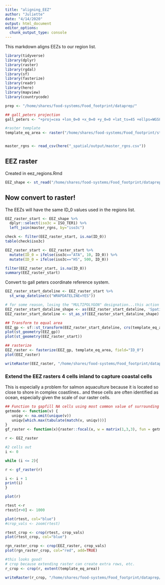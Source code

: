 ```yaml
---
title: "aligning_EEZ"
author: "Juliette"
date: "4/14/2020"
output: html_document
editor_options: 
  chunk_output_type: console
---
```


This markdown aligns EEZs to our region list.


```r
library(tidyverse)
library(dplyr)
library(raster)
library(rgdal)
library(sf)
library(fasterize)
library(readr)
library(here)
library(mapview)
library(countrycode)

prep <- "/home/shares/food-systems/Food_footprint/dataprep/"

## gall_peters projection
gall_peters <- "+proj=cea +lon_0=0 +x_0=0 +y_0=0 +lat_ts=45 +ellps=WGS84 +datum=WGS84 +units=m +no_defs"

#raster template 
template_eq_area <- raster("/home/shares/food-systems/Food_footprint/stressor_summary_new/feed_farm_system_stressor/farm_broiler_water_per_cell.tif")


master_rgns <- read_csv(here("_spatial/output/master_rgns.csv"))


```

## EEZ raster 
Created in eez_regions.Rmd
```r

EEZ_shape <- st_read("/home/shares/food-systems/Food_footprint/dataprep/spatial/eez_rgns.shp")
```

## Now convert to raster!
The EEZs will have the same ID_0 values used in the regions list.

```r
EEZ_raster_start <- EEZ_shape %>%
  dplyr::select(iso3c = ISO_TER1) %>%
  left_join(master_rgns, by="iso3c")

check <- filter(EEZ_raster_start, is.na(ID_0))
table(check$iso3c)

EEZ_raster_start <- EEZ_raster_start %>%
  mutate(ID_0 = ifelse(iso3c=="ATA", 10, ID_0)) %>%
  mutate(ID_0 = ifelse(iso3c=="HS", 500, ID_0))

filter(EEZ_raster_start, is.na(ID_0))
summary(EEZ_raster_start)

```


Convert to gall peters coordinate reference system.
```r

EEZ_raster_start_dateline <- EEZ_raster_start %>%
  st_wrap_dateline(c("WRAPDATELINE=YES"))

# for some reason, losing the "MULTIPOLYGON" designation...this action recovers it.
EEZ_raster_start_dataline_shape <- as(EEZ_raster_start_dateline, 'Spatial')
EEZ_raster_start_dateline <- st_as_sf(EEZ_raster_start_dataline_shape)

## Transform to equal area
EEZ_gp <- sf::st_transform(EEZ_raster_start_dateline, crs(template_eq_area)) 
plot(st_geometry(EEZ_gp))
plot(st_geometry(EEZ_raster_start))

## rasterize
EEZ_raster <- fasterize(EEZ_gp, template_eq_area, field="ID_0")
plot(EEZ_raster)

writeRaster(EEZ_raster, "/home/shares/food-systems/Food_footprint/dataprep/spatial/eez_rgns_gall_peters.tif", overwrite=TRUE)


```


### Extend the EEZ rasters 4 cells inland to capture coastal cells

This is especially a problem for salmon aquaculture because it is located so close to shore in complex coastlines..
and these cells are often identified as ocean, especially given the scale of our raster cells.
```r


## Function to gapfill NA cells using most common value of surrounding cells
getmode <- function(v) {
   uniqv <- na.omit(unique(v))
   uniqv[which.max(tabulate(match(v, uniqv)))]
}
gf_raster <- function(x){raster::focal(x, w = matrix(1,3,3), fun = getmode, pad = TRUE, NAonly=TRUE)}

r <- EEZ_raster

#2 cells out
i <- 0

while (i <= 2){

r <- gf_raster(r)

i <- i + 1
print(i)
}

plot(r)

rtest <-r  
rtest[r>0] <- 1000

plot(rtest, col="blue")
#crop_vals <- zoom(rtest)

rtest_crop <- crop(rtest, crop_vals)
plot(rtest_crop, col="blue")

rgn_raster_crop <- crop(EEZ_raster, crop_vals)
plot(rgn_raster_crop, col="red", add=TRUE)

#this looks good!
# crop because extending raster can create extra rows, etc.
r_crop <- crop(r, extent(template_eq_area))

writeRaster(r_crop, "/home/shares/food-systems/Food_footprint/dataprep/spatial/eez_extended_rgns_gall_peters.tif", overwrite=TRUE)

```